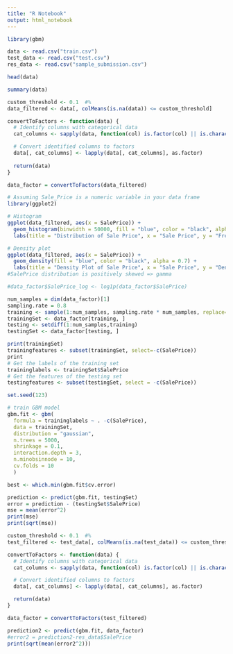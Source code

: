 ```yaml
---
title: "R Notebook"
output: html_notebook
---
```


```r
library(gbm)

data <- read.csv("train.csv")
test_data <- read.csv("test.csv")
res_data <- read.csv("sample_submission.csv")

head(data)

summary(data)
```

```r
custom_threshold <- 0.1  #%
data_filtered <- data[, colMeans(is.na(data)) <= custom_threshold]
```

```r
convertToFactors <- function(data) {
  # Identify columns with categorical data
  cat_columns <- sapply(data, function(col) is.factor(col) || is.character(col))

  # Convert identified columns to factors
  data[, cat_columns] <- lapply(data[, cat_columns], as.factor)
  
  return(data)
}

data_factor = convertToFactors(data_filtered)
```


```r
# Assuming Sale_Price is a numeric variable in your data frame
library(ggplot2)

# Histogram
ggplot(data_filtered, aes(x = SalePrice)) +
  geom_histogram(binwidth = 50000, fill = "blue", color = "black", alpha = 0.7) +
  labs(title = "Distribution of Sale Price", x = "Sale Price", y = "Frequency")

# Density plot
ggplot(data_filtered, aes(x = SalePrice)) +
  geom_density(fill = "blue", color = "black", alpha = 0.7) +
  labs(title = "Density Plot of Sale Price", x = "Sale Price", y = "Density")
#SalePrice distribution is positively skewed => gamma

#data_factor$SalePrice_log <- log1p(data_factor$SalePrice)
```


```r
num_samples = dim(data_factor)[1]
sampling.rate = 0.8
training <- sample(1:num_samples, sampling.rate * num_samples, replace=FALSE)
trainingSet <- data_factor[training, ]
testing <- setdiff(1:num_samples,training)
testingSet <- data_factor[testing, ]

print(trainingSet)
trainingfeatures <- subset(trainingSet, select=-c(SalePrice))
print
# Get the labels of the training set
traininglabels <- trainingSet$SalePrice
# Get the features of the testing set
testingfeatures <- subset(testingSet, select = -c(SalePrice))
```






```r
set.seed(123)

# train GBM model
gbm.fit <- gbm(
  formula = traininglabels ~ . -c(SalePrice),
  data = trainingSet,
  distribution = "gaussian",
  n.trees = 5000,
  shrinkage = 0.1,
  interaction.depth = 3,
  n.minobsinnode = 10,
  cv.folds = 10
  )  

best <- which.min(gbm.fit$cv.error)

```

```r
prediction <- predict(gbm.fit, testingSet)
error = prediction - (testingSet$SalePrice)
mse = mean(error^2)
print(mse)
print(sqrt(mse))
```

```r
custom_threshold <- 0.1  #%
test_filtered <- test_data[, colMeans(is.na(test_data)) <= custom_threshold]

convertToFactors <- function(data) {
  # Identify columns with categorical data
  cat_columns <- sapply(data, function(col) is.factor(col) || is.character(col))

  # Convert identified columns to factors
  data[, cat_columns] <- lapply(data[, cat_columns], as.factor)

  return(data)
}

data_factor = convertToFactors(test_filtered)

prediction2 <- predict(gbm.fit, data_factor)
#error2 = prediction2-res_data$SalePrice
print(sqrt(mean(error2^2)))
```

